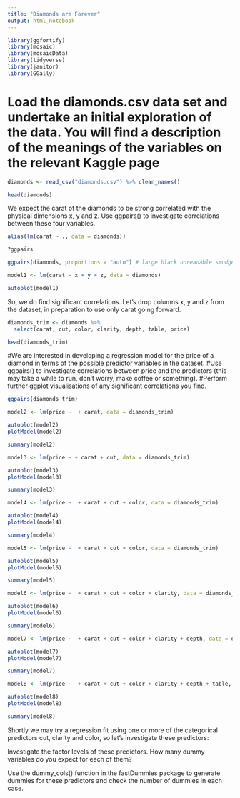 ```yaml
---
title: "Diamonds are Forever"
output: html_notebook
---
```


```r
library(ggfortify)
library(mosaic)
library(mosaicData)
library(tidyverse)
library(janitor)
library(GGally)
```
# Load the diamonds.csv data set and undertake an initial exploration of the data. You will find a description of the meanings of the variables on the relevant Kaggle page

```r
diamonds <- read_csv("diamonds.csv") %>% clean_names()

head(diamonds)
```


We expect the carat of the diamonds to be strong correlated with the physical dimensions x, y and z. Use ggpairs() to investigate correlations between these four variables.

```r
alias(lm(carat ~ ., data = diamonds))

?ggpairs
```

```r
ggpairs(diamonds, proportions = "auto") # large black unreadable smudge alert
```
```r
model1 <- lm(carat ~ x + y + z, data = diamonds)

autoplot(model1)
```


So, we do find significant correlations. Let’s drop columns x, y and z from the dataset, in preparation to use only carat going forward.

```r
diamonds_trim <- diamonds %>% 
  select(carat, cut, color, clarity, depth, table, price)

head(diamonds_trim)
```

#We are interested in developing a regression model for the price of a diamond in terms of the possible predictor variables in the dataset.
  #Use ggpairs() to investigate correlations between price and the predictors (this may take a while to run, don’t worry, make coffee or something).
  #Perform further ggplot visualisations of any significant correlations you find.

```r
ggpairs(diamonds_trim)
```
```r
model2 <- lm(price ~  + carat, data = diamonds_trim)

autoplot(model2)
plotModel(model2)

summary(model2)
```
```r
model3 <- lm(price ~ + carat + cut, data = diamonds_trim)

autoplot(model3)
plotModel(model3)

summary(model3)
```

```r
model4 <- lm(price ~  + carat + cut + color, data = diamonds_trim)

autoplot(model4)
plotModel(model4)

summary(model4)
```

```r
model5 <- lm(price ~  + carat + cut + color, data = diamonds_trim)

autoplot(model5)
plotModel(model5)

summary(model5)
```

```r
model6 <- lm(price ~  + carat + cut + color + clarity, data = diamonds_trim)

autoplot(model6)
plotModel(model6)

summary(model6)
```

```r
model7 <- lm(price ~  + carat + cut + color + clarity + depth, data = diamonds_trim)

autoplot(model7)
plotModel(model7)

summary(model7)
```

```r
model8 <- lm(price ~  + carat + cut + color + clarity + depth + table, data = diamonds_trim)

autoplot(model8)
plotModel(model8)

summary(model8)
```


Shortly we may try a regression fit using one or more of the categorical predictors cut, clarity and color, so let’s investigate these predictors:

Investigate the factor levels of these predictors. How many dummy variables do you expect for each of them?

Use the dummy_cols() function in the fastDummies package to generate dummies for these predictors and check the number of dummies in each case.



  
